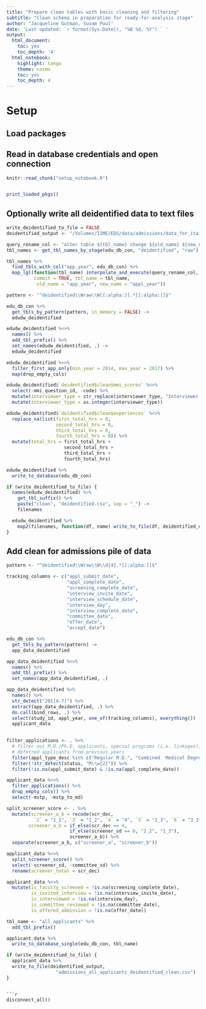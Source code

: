 ```yaml
---
title: "Prepare clean tables with basic cleaning and filtering"
subtitle: "Clean schema in preparation for ready-for-analysis stage"
author: "Jacqueline Gutman, Suvam Paul"
date: 'Last updated: `r format(Sys.Date(), "%B %d, %Y") ` '
output:
  html_document:
    toc: yes
    toc_depth: '4'
  html_notebook:
    highlight: tango
    theme: cosmo
    toc: yes
    toc_depth: 4
---
```


# Setup
## Load packages
## Read in database credentials and open connection

```r
knitr::read_chunk("setup_notebook.R")
```

```r
```

```r
print_loaded_pkgs()
```

## Optionally write all deidentified data to text files

```r
write_deidentified_to_file = FALSE
deidentified_output <- "/Volumes/IIME/EDS/data/admissions/data_for_itai/"
```

```r
query_rename_col <- "alter table ${tbl_name} change ${old_name} ${new_name} DOUBLE;"
tbl_names <- get_tbl_names_by_stage(edu_db_con, "deidentified", "raw")

tbl_names %>%
  find_tbls_with_col("app_year", edu_db_con) %>%
  map_lgl(function(tbl_name) interpolate_and_execute(query_rename_col, edu_db_con,
          commit = TRUE, tbl_name = tbl_name,                               
           old_name = "app_year", new_name = "appl_year"))
```

```r
pattern <- "^deidentified\\Wraw\\W[[:alpha:]].*[[:alpha:]]$"

edu_db_con %>%
  get_tbls_by_pattern(pattern, in_memory = FALSE) -> 
  edudw_deidentified

edudw_deidentified %<>%
  names() %>%
  add_tbl_prefix() %>%
  set_names(edudw_deidentified, .) ->
  edudw_deidentified
```

```r
edudw_deidentified %<>%
  filter_first_app_only(min_year = 2014, max_year = 2017) %>%
  map(drop_empty_cols)
```

```r
edudw_deidentified$`deidentified$clean$mmi_scores` %<>%
  select(-mmi_question_id, -code) %>%
  mutate(interviewer_type = str_replace(interviewer_type, "Interviewer ", "")) %>%
  mutate(interviewer_type = as.integer(interviewer_type))
```

```r
edudw_deidentified$`deidentified$clean$experiences` %<>%
  replace_na(list(first_total_hrs = 0,
                  second_total_hrs = 0,
                  third_total_hrs = 0,
                  fourth_total_hrs = 0)) %>%
  mutate(total_hrs = first_total_hrs + 
                     second_total_hrs +
                     third_total_hrs + 
                     fourth_total_hrs)
```

```r
edudw_deidentified %>%
  write_to_database(edu_db_con)
```

```r
if (write_deidentified_to_file) {
  names(edudw_deidentified) %>%
    get_tbl_suffix() %>%
    paste("clean", "deidentified.csv", sep = "_") ->
    filenames

  edudw_deidentified %>%
    map2(filenames, function(df, name) write_to_file(df, deidentified_output, name))
}
```

## Add clean for admissions pile of data

```r
pattern <- "^deidentified\\Wraw\\W\\d{4}.*[[:alpha:]]$"

```

```r
tracking_columns <- c("appl_submit_date",
                      "appl_complete_date",
                      "screening_complete_date",
                      "interview_invite_date",
                      "interview_schedule_date",
                      "interview_day",
                      "interview_complete_date",
                      "committee_date",
                      "offer_date",
                      "accept_date")
```

```r
edu_db_con %>%
  get_tbls_by_pattern(pattern) -> 
  app_data_deidentified

app_data_deidentified %<>%
  names() %>%
  add_tbl_prefix() %>%
  set_names(app_data_deidentified, .)
```

```r
app_data_deidentified %>% 
  names() %>% 
  str_detect("201[4-7]") %>%
  extract(app_data_deidentified, .) %>%
  do.call(bind_rows, .) %>%
  select(study_id, appl_year, one_of(tracking_columns), everything()) ->
  applicant_data
  
```

```r
filter_applications <- . %>%
  # filter out M.D./Ph.D. applicants, special programs (i.e. linkages), and 
  # deferred applicants from previous years
  filter(appl_type_desc %in% c("Regular M.D.", "Combined  Medical Degree/Graduate")) %>%
  filter(!str_detect(status, "M\\w{2}")) %>%
  filter(!is.na(appl_submit_date) & !is.na(appl_complete_date))

applicant_data %<>% 
  filter_applications() %>% 
  drop_empty_cols() %>%
  select(-mstp, -mstp_to_md)
```

```r
split_screener_score <- . %>% 
  mutate(screener_a_b = recode(scr_dec, 
          `2` = "1_1", `3` = "1_2", `4` = "4", `5` = "2_3", `6` = "3_3"),
        screener_a_b = if_else(scr_dec == 4, 
                       if_else(screener_sd == 0, "2_2", "1_3"), 
                       screener_a_b)) %>%
  separate(screener_a_b, c("screener_a", "screener_b"))

applicant_data %<>%
  split_screener_score() %>%
  select(-screener_sd, -committee_sd) %>%
  rename(screener_total = scr_dec)
```

```r
applicant_data %<>%
  mutate(is_faculty_screened = !is.na(screening_complete_date),
         is_invited_interview = !is.na(interview_invite_date),
         is_interviewed = !is.na(interview_day),
         is_committee_reviewed = !is.na(committee_date),
         is_offered_admission = !is.na(offer_date))
```

```r
tbl_name <- "all_applicants" %>%
  add_tbl_prefix()

applicant_data %>%
  write_to_database_single(edu_db_con, tbl_name)
```

```r
if (write_deidentified_to_file) {
  applicant_data %>%
  write_to_file(deidentified_output, 
                  "admissions_all_applicants_deidentified_clean.csv")
}
```
```

```r
disconnect_all()
```
